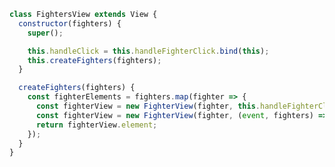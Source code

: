 ```js
class FightersView extends View {
  constructor(fighters) {
    super();

    this.handleClick = this.handleFighterClick.bind(this);
    this.createFighters(fighters);
  }

  createFighters(fighters) {
    const fighterElements = fighters.map(fighter => {
      const fighterView = new FighterView(fighter, this.handleFighterClick.bind(this)); // .bind()
      const fighterView = new FighterView(fighter, (event, fighters) => this.handleFighterClick(event, fighters)); // () => {}
      return fighterView.element;
    });
  }
}
```
